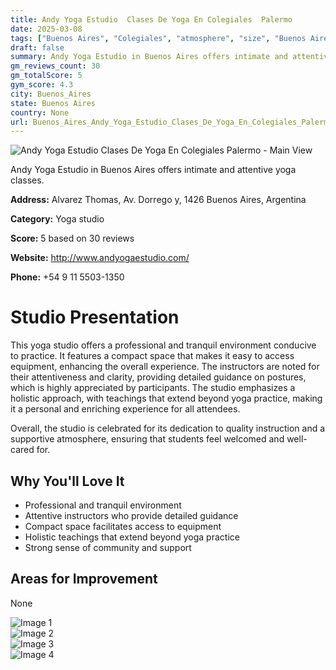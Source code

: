 ```yaml
---
title: Andy Yoga Estudio  Clases De Yoga En Colegiales  Palermo
date: 2025-03-08
tags: ["Buenos Aires", "Colegiales", "atmosphere", "size", "Buenos Aires"]  
draft: false
summary: Andy Yoga Estudio in Buenos Aires offers intimate and attentive yoga classes.
gm_reviews_count: 30
gm_totalScore: 5
gym_score: 4.3
city: Buenos_Aires
state: Buenos Aires
country: None
url: Buenos_Aires_Andy_Yoga_Estudio_Clases_De_Yoga_En_Colegiales_Palermo
---
```


<div className="aspect-[16/9] relative my-8">
  <img 
    src="https://lh5.googleusercontent.com/p/AF1QipMFtS_ng1xyVEXexjpnAEdiThcmkwbvpW9gUmSu=w1920-h1080-k-no"
    alt="Andy Yoga Estudio  Clases De Yoga En Colegiales  Palermo - Main View"
    className="object-cover absolute inset-0 w-full h-full rounded-lg"
  />
</div>

Andy Yoga Estudio in Buenos Aires offers intimate and attentive yoga classes.

**Address:** Alvarez Thomas, Av. Dorrego y, 1426 Buenos Aires, Argentina

**Category:** Yoga studio

**Score:** 5 based on 30 reviews

**Website:** http://www.andyogaestudio.com/

**Phone:** +54 9 11 5503-1350

# Studio Presentation

This yoga studio offers a professional and tranquil environment conducive to practice. It features a compact space that makes it easy to access equipment, enhancing the overall experience. The instructors are noted for their attentiveness and clarity, providing detailed guidance on postures, which is highly appreciated by participants. The studio emphasizes a holistic approach, with teachings that extend beyond yoga practice, making it a personal and enriching experience for all attendees.

Overall, the studio is celebrated for its dedication to quality instruction and a supportive atmosphere, ensuring that students feel welcomed and well-cared for.

## Why You'll Love It

- Professional and tranquil environment
- Attentive instructors who provide detailed guidance
- Compact space facilitates access to equipment
- Holistic teachings that extend beyond yoga practice
- Strong sense of community and support

## Areas for Improvement

None

<div className="grid grid-cols-1 xl:grid-cols-2 gap-4 my-8">
<div className="aspect-[4/3] relative"><img src="https://lh3.googleusercontent.com/p/AF1QipMEe6VcYIWcIhPUIRYvMTkIRjANC-weA_f1VSLw=w1920-h1080-k-no" alt="Image 1" className="object-cover absolute inset-0 w-full h-full rounded-lg" /></div>
<div className="aspect-[4/3] relative"><img src="https://lh5.googleusercontent.com/p/AF1QipOGbLRTh-SxLpP0bz8ie2FhzqIfwFlDNZ3DXx3-=w1920-h1080-k-no" alt="Image 2" className="object-cover absolute inset-0 w-full h-full rounded-lg" /></div>
<div className="aspect-[4/3] relative"><img src="https://lh5.googleusercontent.com/p/AF1QipNnsByCMeRhnTXdsocy8TtKdJNWW1bsDXfH4l1D=w1920-h1080-k-no" alt="Image 3" className="object-cover absolute inset-0 w-full h-full rounded-lg" /></div>
<div className="aspect-[4/3] relative"><img src="https://lh5.googleusercontent.com/p/AF1QipN579PMzJvyLdfGaV4NRI2xwK2dOmYejiPJ8fhr=w1920-h1080-k-no" alt="Image 4" className="object-cover absolute inset-0 w-full h-full rounded-lg" /></div>
</div>